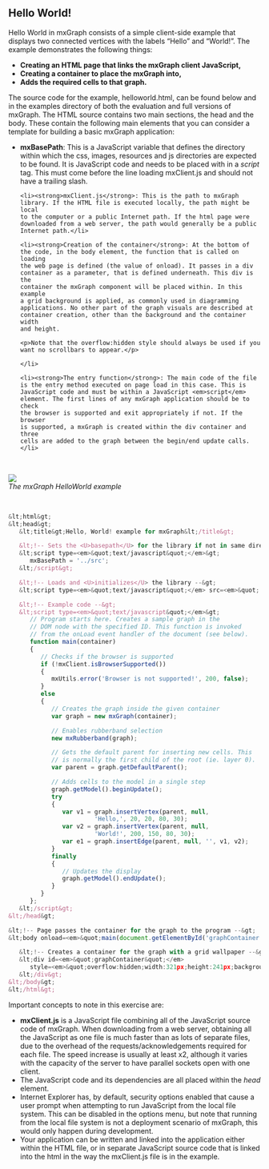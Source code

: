 <h2><a id="hello_world"></a>Hello World!</h2>
<p>Hello World in mxGraph consists of a simple client-side example
that displays two connected vertices with the labels &ldquo;Hello&rdquo;
and &ldquo;World!&rdquo;. The example demonstrates the following things:
</p>

<ul>
	<li><strong>Creating an HTML page that links the mxGraph
	client JavaScript,</strong></li>
	<li><strong>Creating a container to place the mxGraph
	into,</strong></li>
	<li><strong>Adds the required cells to that graph.</strong></li>
</ul>

<p>The source code for the example, helloworld.html, can be found
below and in the examples directory of both the evaluation and full
versions of mxGraph. The HTML source contains two main sections, the
head and the body. These contain the following main elements that you
can consider a template for building a basic mxGraph application:</p>

<ul>
	<li><strong>mxBasePath</strong>: This is a JavaScript variable
	that defines the directory within which the css, images, resources and js
	directories are expected to be found. It is JavaScript code and needs
	to be placed with in a <em>script</em> tag. This must come before the
	line loading mxClient.js and should not have a trailing slash.</li>

	<li><strong>mxClient.js</strong>: This is the path to mxGraph
	library. If the HTML file is executed locally, the path might be local
	to the computer or a public Internet path. If the html page were
	downloaded from a web server, the path would generally be a public
	Internet path.</li>

	<li><strong>Creation of the container</strong>: At the bottom of
	the code, in the body element, the function that is called on loading
	the web page is defined (the value of onload). It passes in a div
	container as a parameter, that is defined underneath. This div is the
	container the mxGraph component will be placed within. In this example
	a grid background is applied, as commonly used in diagramming
	applications. No other part of the graph visuals are described at
	container creation, other than the background and the container width
	and height.

	<p>Note that the overflow:hidden style should always be used if you
	want no scrollbars to appear.</p>

	</li>

	<li><strong>The entry function</strong>: The main code of the file
	is the entry method executed on page load in this case. This is
	JavaScript code and must be within a JavaScript <em>script</em>
	element. The first lines of any mxGraph application should be to check
	the browser is supported and exit appropriately if not. If the browser
	is supported, a mxGraph is created within the div container and three
	cells are added to the graph between the begin/end update calls.</li>
</ul>
<br/>
<p><img src="images/mx_man_hello_world.png" name="ill_hello_world" />
<br/>
<em>The mxGraph HelloWorld example</em></p>
<br/>

```js
&lt;html&gt;
&lt;head&gt;
   &lt;title&gt;Hello, World! example for mxGraph&lt;/title&gt;

   &lt;!-- Sets the <U>basepath</U> for the library if not in same directory --&gt;
   &lt;script type=<em>&quot;text/javascript&quot;</em>&gt;
      mxBasePath = '../src';
   &lt;/script&gt;

   &lt;!-- Loads and <U>initializes</U> the library --&gt;
   &lt;script type=<em>&quot;text/javascript&quot;</em> src=<em>&quot;../src/js/mxClient.js&quot;</em>&gt;&lt;/script&gt;

   &lt;!-- Example code --&gt;
   &lt;script type=<em>&quot;text/javascript&quot;</em>&gt;
      // Program starts here. Creates a sample graph in the
      // DOM node with the specified ID. This function is invoked
      // from the onLoad event handler of the document (see below).
      function main(container)
      {
         // Checks if the browser is supported
         if (!mxClient.isBrowserSupported())
         {
            mxUtils.error('Browser is not supported!', 200, false);
         }
         else
         {
            // Creates the graph inside the given container
            var graph = new mxGraph(container);

            // Enables rubberband selection
            new mxRubberband(graph);

            // Gets the default parent for inserting new cells. This
            // is normally the first child of the root (ie. layer 0).
            var parent = graph.getDefaultParent();

            // Adds cells to the model in a single step
            graph.getModel().beginUpdate();
            try
            {
               var v1 = graph.insertVertex(parent, null,
                        'Hello,', 20, 20, 80, 30);
               var v2 = graph.insertVertex(parent, null,
                        'World!', 200, 150, 80, 30);
               var e1 = graph.insertEdge(parent, null, '', v1, v2);
            }
            finally
            {
               // Updates the display
               graph.getModel().endUpdate();
            }
         }
      };
   &lt;/script&gt;
&lt;/head&gt;

&lt;!-- Page passes the container for the graph to the program --&gt;
&lt;body onload=<em>&quot;main(document.getElementById('graphContainer'))&quot;</em>&gt;

   &lt;!-- Creates a container for the graph with a grid wallpaper --&gt;
   &lt;div id=<em>&quot;graphContainer&quot;</em>
      style=<em>&quot;overflow:hidden;width:321px;height:241px;background:url('editors/images/grid.gif')&quot;</em>&gt;
   &lt;/div&gt;
&lt;/body&gt;
&lt;/html&gt;
```

<p>Important concepts to note in this exercise are:</p>
<ul>
	<li><strong>mxClient.js</strong> is a JavaScript file combining all of the
	JavaScript source code of mxGraph. When downloading from a web server,
	obtaining all the JavaScript as one file is much faster than as lots of
	separate files, due to the overhead of the requests/acknowledgements
	required for each file. The speed increase is usually at least x2,
	although it varies with the capacity of the server to have parallel
	sockets open with one client.</li>
	<li>The JavaScript code and its dependencies are all placed within
	the <em>head</em> element.</li>
	<li>Internet Explorer has, by default, security options enabled
	that cause a user prompt when attempting to run JavaScript from the
	local file system. This can be disabled in the options menu, but note
	that running from the local file system is not a deployment scenario of
	mxGraph, this would only happen during development.</li>
	<li>Your application can be written and linked into the
	application either within the HTML file, or in separate JavaScript
	source code that is linked into the html in the way the mxClient.js
	file is in the example.</li>
</ul>